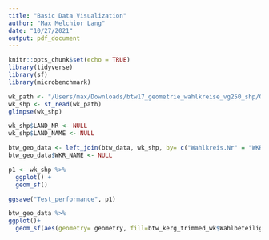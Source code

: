```yaml
---
title: "Basic Data Visualization"
author: "Max Melchior Lang"
date: "10/27/2021"
output: pdf_document
---
```


```r
knitr::opts_chunk$set(echo = TRUE)
library(tidyverse)
library(sf)
library(microbenchmark)

```

```r
wk_path <- "/Users/max/Downloads/btw17_geometrie_wahlkreise_vg250_shp/Geometrie_Wahlkreise_19DBT_VG250.shp"
wk_shp <- st_read(wk_path)
glimpse(wk_shp)

wk_shp$LAND_NR <- NULL
wk_shp$LAND_NAME <- NULL

btw_geo_data <- left_join(btw_data, wk_shp, by= c("Wahlkreis.Nr" = "WKR_NR"))
btw_geo_data$WKR_NAME <- NULL

p1 <- wk_shp %>% 
  ggplot() +
  geom_sf()

ggsave("Test_performance", p1)

btw_geo_data %>% 
ggplot()+
  geom_sf(aes(geometry= geometry, fill=btw_kerg_trimmed_wk$Wahlbeteiligung.Zweit.End))
```

